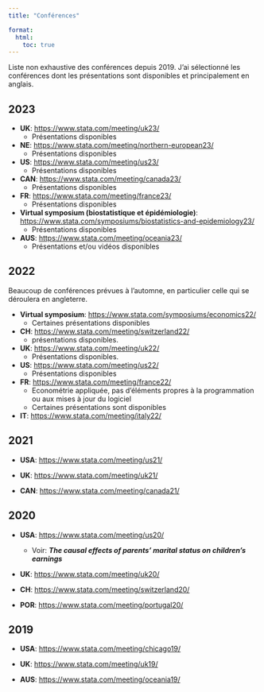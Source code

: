 ```yaml
---
title: "Conférences"

format:
  html:
    toc: true
---
```


Liste non exhaustive des conférences depuis 2019. J'ai sélectionné les conférences dont les présentations sont disponibles et principalement en anglais.


:::  {.callout-note appearance="simple" icon="false"}
## **2023**


-   **UK**: <https://www.stata.com/meeting/uk23/>
    - Présentations disponibles
-   **NE**: <https://www.stata.com/meeting/northern-european23/>
    - Présentations disponibles
-   **US**: <https://www.stata.com/meeting/us23/>
    - Présentations disponibles
-   **CAN**: <https://www.stata.com/meeting/canada23/>
    - Présentations disponibles
-   **FR**: <https://www.stata.com/meeting/france23/>
    - Présentations disponibles
-   **Virtual symposium (biostatistique et épidémiologie)**: <https://www.stata.com/symposiums/biostatistics-and-epidemiology23/>
    - Présentations disponibles
-   **AUS**: <https://www.stata.com/meeting/oceania23/>
    - Présentations et/ou vidéos disponibles

:::


:::  {.callout-note appearance="simple" icon="false"}
## **2022**

Beaucoup de conférences prévues à l'automne, en particulier celle qui se déroulera en angleterre.

-   **Virtual symposium**: <https://www.stata.com/symposiums/economics22/>
    -   Certaines présentations disponibles
-   **CH**: <https://www.stata.com/meeting/switzerland22/>
    - présentations disponibles.
-   **UK**: <https://www.stata.com/meeting/uk22/>
    -   Présentations disponibles.
-   **US**: <https://www.stata.com/meeting/us22/>
    -   Présentations disponibles
-   **FR**: <https://www.stata.com/meeting/france22/>
    -   Econométrie appliquée, pas d'éléments propres à la programmation ou aux mises à jour du logiciel
    -   Certaines présentations sont disponibles
-   **IT**: <https://www.stata.com/meeting/italy22/>
:::


:::  {.callout-note appearance="simple" icon="false"}
## **2021**

-   **USA**: <https://www.stata.com/meeting/us21/>

-   **UK**: <https://www.stata.com/meeting/uk21/>

-   **CAN**: <https://www.stata.com/meeting/canada21/>
:::

:::  {.callout-note appearance="simple" icon="false"}
## **2020**

-   **USA**: <https://www.stata.com/meeting/us20/>

    -   Voir: ***The causal effects of parents' marital status on children's earnings***

-   **UK**: <https://www.stata.com/meeting/uk20/>

-   **CH**: <https://www.stata.com/meeting/switzerland20/>

-   **POR**: <https://www.stata.com/meeting/portugal20/>
:::

:::  {.callout-note appearance="simple" icon="false"}
## **2019**

-   **USA**: <https://www.stata.com/meeting/chicago19/>

-   **UK**: <https://www.stata.com/meeting/uk19/>

-   **AUS**: <https://www.stata.com/meeting/oceania19/>
:::
